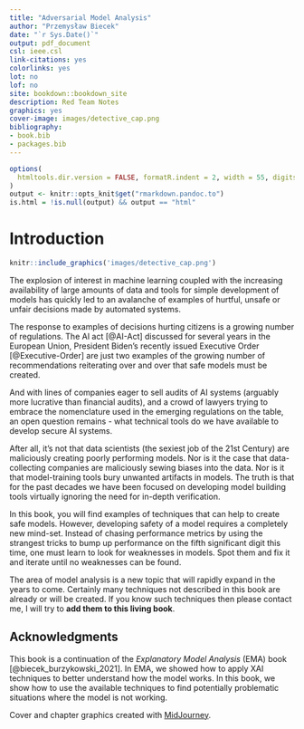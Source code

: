 ```yaml
--- 
title: "Adversarial Model Analysis"
author: "Przemysław Biecek"
date: "`r Sys.Date()`"
output: pdf_document
csl: ieee.csl
link-citations: yes
colorlinks: yes
lot: no
lof: no
site: bookdown::bookdown_site
description: Red Team Notes 
graphics: yes
cover-image: images/detective_cap.png
bibliography:
- book.bib
- packages.bib
---
```


```r
options(
  htmltools.dir.version = FALSE, formatR.indent = 2, width = 55, digits = 4
)
output <- knitr::opts_knit$get("rmarkdown.pandoc.to")
is.html = !is.null(output) && output == "html"
```

# Introduction {-}

```r
knitr::include_graphics('images/detective_cap.png')
```


The explosion of interest in machine learning coupled with the increasing availability of large amounts of data and tools for simple development of models has quickly led to an avalanche of examples of hurtful, unsafe or unfair decisions made by automated systems.

The response to examples of decisions hurting citizens is a growing number of regulations. The AI act [@AI-Act] discussed for several years in the European Union, President Biden's recently issued Executive Order [@Executive-Order] are just two examples of the growing number of recommendations reiterating over and over that safe models must be created.

And with lines of companies eager to sell audits of AI systems (arguably more lucrative than financial audits), and a crowd of lawyers trying to embrace the nomenclature used in the emerging regulations on the table, an open question remains - what technical tools do we have available to develop secure AI systems.

After all, it's not that data scientists (the sexiest job of the 21st Century) are maliciously creating poorly performing models. Nor is it the case that data-collecting companies are maliciously sewing biases into the data. Nor is it that model-training tools bury unwanted artifacts in models.
The truth is that for the past decades we have been focused on developing model building tools virtually ignoring the need for in-depth verification.

In this book, you will find examples of techniques that can help to create safe models. However, developing safety of a model requires a completely new mind-set. Instead of chasing performance metrics by using the strangest tricks to bump up performance on the fifth significant digit this time, one must learn to look for weaknesses in models. Spot them and fix it and iterate until no weaknesses can be found.

The area of model analysis is a new topic that will rapidly expand in the years to come. Certainly many techniques not described in this book are already or will be created. If you know such techniques then please contact me, I will try to **add them to this living book**.

## Acknowledgments {-}

This book is a continuation of the *Explanatory Model Analysis* (EMA) book [@biecek_burzykowski_2021]. In EMA, we showed how to apply XAI techniques to better understand how the model works. In this book, we show how to use the available techniques to find potentially problematic situations where the model is not working.

Cover and chapter graphics created with [MidJourney](https://www.midjourney.com/).



\mainmatter

